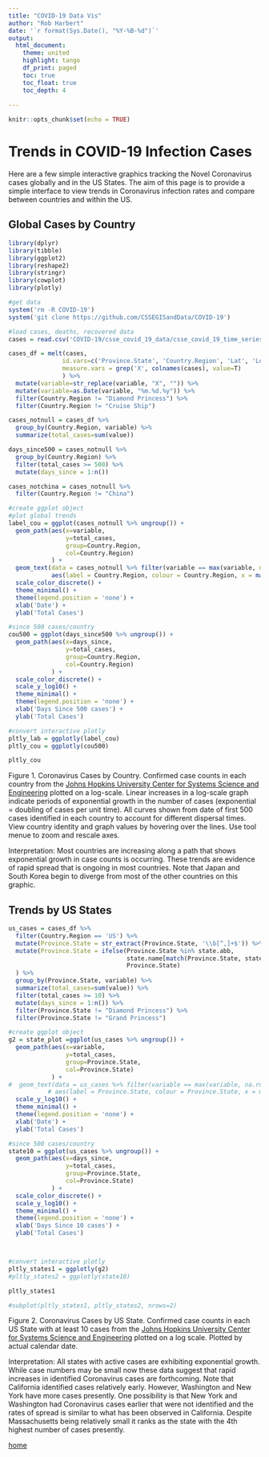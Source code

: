 ```yaml
---
title: "COVID-19 Data Vis"
author: "Rob Harbert"
date: '`r format(Sys.Date(), "%Y-%B-%d")`'
output: 
  html_document:
    theme: united
    highlight: tango
    df_print: paged
    toc: true
    toc_float: true
    toc_depth: 4
  
---
```


```r
knitr::opts_chunk$set(echo = TRUE)
```

# Trends in COVID-19 Infection Cases {.tabset .tabset-fade .tabset-pills}

Here are a few simple interactive graphics tracking the Novel Coronavirus cases globally and in the US States. The aim of this page is to provide a simple interface to view trends in Coronavirus infection rates and compare between countries and within the US.

## Global Cases by Country

```R
library(dplyr)
library(tibble)
library(ggplot2)
library(reshape2)
library(stringr)
library(cowplot)
library(plotly)

#get data
system('rm -R COVID-19')
system('git clone https://github.com/CSSEGISandData/COVID-19')

#load cases, deaths, recovered data
cases = read.csv('COVID-19/csse_covid_19_data/csse_covid_19_time_series/time_series_19-covid-Confirmed.csv')

cases_df = melt(cases, 
               id.vars=c('Province.State', 'Country.Region', 'Lat', 'Long'), 
               measure.vars = grep('X', colnames(cases), value=T)
               ) %>% 
  mutate(variable=str_replace(variable, "X", "")) %>%
  mutate(variable=as.Date(variable, "%m.%d.%y")) %>%
  filter(Country.Region != "Diamond Princess") %>%
  filter(Country.Region != "Cruise Ship")

cases_notnull = cases_df %>% 
  group_by(Country.Region, variable) %>%
  summarize(total_cases=sum(value)) 

days_since500 = cases_notnull %>%
  group_by(Country.Region) %>%
  filter(total_cases >= 500) %>%
  mutate(days_since = 1:n())

cases_notchina = cases_notnull %>%
  filter(Country.Region != "China")

#create ggplot object
#plot global trends
label_cou = ggplot(cases_notnull %>% ungroup()) +
  geom_path(aes(x=variable, 
                y=total_cases, 
                group=Country.Region, 
                col=Country.Region)
            ) +
  geom_text(data = cases_notnull %>% filter(variable == max(variable, na.rm=T)-1), 
            aes(label = Country.Region, colour = Country.Region, x = max(variable, na.rm=T), y = total_cases), hjust = "inward") +
  scale_color_discrete() + 
  theme_minimal() +
  theme(legend.position = 'none') +  
  xlab('Date') +
  ylab('Total Cases')

#since 500 cases/country
cou500 = ggplot(days_since500 %>% ungroup()) +
  geom_path(aes(x=days_since, 
                y=total_cases, 
                group=Country.Region, 
                col=Country.Region)
            ) +
  scale_color_discrete() + 
  scale_y_log10() +
  theme_minimal() +
  theme(legend.position = 'none') +  
  xlab('Days Since 500 cases') +
  ylab('Total Cases')

#convert interactive plotly
pltly_lab = ggplotly(label_cou)
pltly_cou = ggplotly(cou500)

pltly_cou
```

Figure 1. Coronavirus Cases by Country. Confirmed case counts in each country from the [Johns Hopkins University Center for Systems Science and Engineering](https://coronavirus.jhu.edu/map.html) plotted on a log-scale. Linear increases in a log-scale graph indicate periods of exponential growth in the number of cases (exponential = doubling of cases per unit time). All curves shown from date of first 500 cases identified in each country to account for different dispersal times. View country identity and graph values by hovering over the lines. Use tool menue to zoom and rescale axes.

Interpretation: Most countries are increasing along a path that shows exponential growth in case counts is occurring. These trends are evidence of rapid spread that is ongoing in most countries. Note that Japan and South Korea begin to diverge from most of the other countries on this graphic.

## Trends by US States

```R

us_cases = cases_df %>% 
  filter(Country.Region == 'US') %>%
  mutate(Province.State = str_extract(Province.State, '\\b[^,]+$')) %>%
  mutate(Province.State = ifelse(Province.State %in% state.abb,
                                 state.name[match(Province.State, state.abb)],
                                 Province.State)
  ) %>%
  group_by(Province.State, variable) %>%
  summarize(total_cases=sum(value)) %>%
  filter(total_cases >= 10) %>%
  mutate(days_since = 1:n()) %>%
  filter(Province.State != "Diamond Princess") %>%
  filter(Province.State != "Grand Princess")

#create ggplot object
g2 = state_plot =ggplot(us_cases %>% ungroup()) +
  geom_path(aes(x=variable, 
                y=total_cases, 
                group=Province.State,
                col=Province.State)
            ) +
#  geom_text(data = us_cases %>% filter(variable == max(variable, na.rm=T)-1), 
           # aes(label = Province.State, colour = Province.State, x = max(variable, na.rm=T), y = total_cases), hjust = "inward") +
  scale_y_log10() +
  theme_minimal() +
  theme(legend.position = 'none') +  
  xlab('Date') +
  ylab('Total Cases')

#since 500 cases/country
state10 = ggplot(us_cases %>% ungroup()) +
  geom_path(aes(x=days_since, 
                y=total_cases, 
                group=Province.State, 
                col=Province.State)
            ) +
  scale_color_discrete() +
  scale_y_log10() +
  theme_minimal() +
  theme(legend.position = 'none') +  
  xlab('Days Since 10 cases') +
  ylab('Total Cases')



#convert interactive plotly
pltly_states1 = ggplotly(g2)
#pltly_states2 = ggplotly(state10)

pltly_states1

#subplot(pltly_states1, pltly_states2, nrows=2)

```
Figure 2. Coronavirus Cases by US State. Confirmed case counts in each US State with at least 10 cases from the [Johns Hopkins University Center for Systems Science and Engineering](https://coronavirus.jhu.edu/map.html) plotted on a log scale. Plotted by actual calendar date.

Interpretation: All states with active cases are exhibiting exponential growth. While case numbers may be small now these data suggest that rapid increases in identified Coronavirus cases are forthcoming. Note that California identified cases relatively early. However, Washington and New York have more cases presently. One possibility is that New York and Washington had Coronavirus cases earlier that were not identified and the rates of spread is similar to what has been observed in California. Despite Massachusetts being relatively small it ranks as the state with the 4th highest number of cases presently.

[home](devbioinformatics.org)

